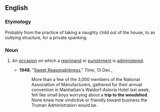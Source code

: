 ==English==

===Etymology===
Probably from the practice of taking a naughty child out of the house, to an outlying structure, for a private spanking.

===Noun===
{{en-noun|trips to the woodshed}}

# {{lb|en|chiefly|US|idiomatic}} An [[occasion]] on which a [[reprimand]] or [[punishment]] is [[administer]]ed.
#* '''1948''', "[http://www.time.com/time/magazine/article/0,9171,799499,00.html Sweet Reasonableness]," ''Time'', 13 Dec.,
#*: More than a few of the 3,000 members of the National Association of Manufacturers, gathered for their annual convention in Manhattan's Waldorf-Astoria Hotel last week, felt like small boys worrying about a '''trip to the woodshed'''. None knew how vindictive or friendly toward business the Truman Administration would be.